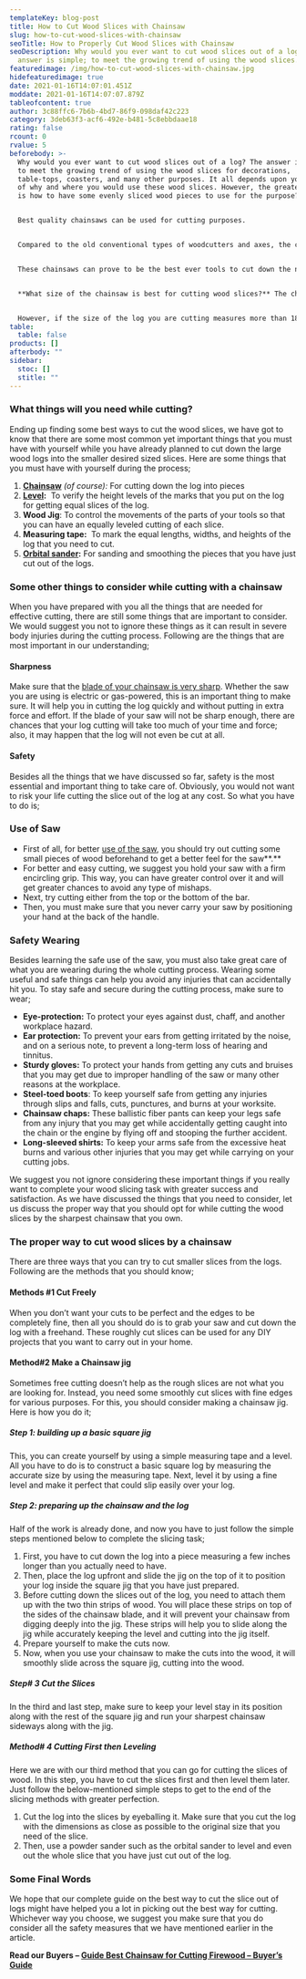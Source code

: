 ```yaml
---
templateKey: blog-post
title: How to Cut Wood Slices with Chainsaw
slug: how-to-cut-wood-slices-with-chainsaw
seoTitle: How to Properly Cut Wood Slices with Chainsaw
seoDescription: Why would you ever want to cut wood slices out of a log? The
  answer is simple; to meet the growing trend of using the wood slices.
featuredimage: /img/how-to-cut-wood-slices-with-chainsaw.jpg
hidefeaturedimage: true
date: 2021-01-16T14:07:01.451Z
moddate: 2021-01-16T14:07:07.879Z
tableofcontent: true
author: 3c88ffc6-7b6b-4bd7-86f9-098daf42c223
category: 3deb63f3-acf6-492e-b481-5c8ebbdaae18
rating: false
rcount: 0
rvalue: 5
beforebody: >-
  Why would you ever want to cut wood slices out of a log? The answer is simple;
  to meet the growing trend of using the wood slices for decorations,
  table-tops, coasters, and many other purposes. It all depends upon your choice
  of why and where you would use these wood slices. However, the greater concern
  is how to have some evenly sliced wood pieces to use for the purpose? 


  Best quality chainsaws can be used for cutting purposes. 


  Compared to the old conventional types of woodcutters and axes, the chainsaws are electric, battery, or gasoline-powered advanced tools that can be carried along anywhere for cutting purposes. For that, they have a sharp set of teeth that are artistically attached to the rotating chain that is pushed to working by a powerful guide bar. 


  These chainsaws can prove to be the best ever tools to cut down the nice and even slices of the wood that you can use for whatever purpose of your choice. There are many ways of cutting the logs, but before moving ahead, let us take a deeper look into some important things that you must have in mind before moving ahead to the actual cutting process. 


  **What size of the chainsaw is best for cutting wood slices?** The choice for the size of the chainsaw purely depends upon the size of the log that you are going to cut down. Normally, for the logs measuring up to 18 inches or less, you can use any sharp and best quality chainsaw with a blade of 16 or 18 inches in size. This size of chainsaw is perfectly ideal for cutting these sized chainsaws. 


  However, if the size of the log you are cutting measures more than 18 inches, then we would suggest you use the chainsaw with a blade size bigger than 18-inches-almost 24 inches in size.
table:
  table: false
products: []
afterbody: ""
sidebar:
  stoc: []
  stitle: ""
---
```

### **What things will you need while cutting?** 

Ending up finding some best ways to cut the wood slices, we have got to know that there are some most common yet important things that you must have with yourself while you have already planned to cut down the large wood logs into the smaller desired sized slices. Here are some things that you must have with yourself during the process;

1. **[Chainsaw](https://powertoolsdiy.com/best-arborist-chainsaw/)** *(of course):* For cutting down the log into pieces
2. **[Level](https://powertoolsdiy.com/best-laser-levels/):**  To verify the height levels of the marks that you put on the log for getting equal slices of the log.
3. **Wood Jig**: To control the movements of the parts of your tools so that you can have an equally leveled cutting of each slice.
4. **Measuring tape:**  To mark the equal lengths, widths, and heights of the log that you need to cut.
5. **[Orbital sander](https://powertoolsdiy.com/best-sanders/):** For sanding and smoothing the pieces that you have just cut out of the logs.

### Some other things to consider while cutting with a chainsaw 

When you have prepared with you all the things that are needed for effective cutting, there are still some things that are important to consider. We would suggest you not to ignore these things as it can result in severe body injuries during the cutting process. Following are the things that are most important in our understanding;

#### Sharpness 

Make sure that the [blade of your chainsaw is very sharp](https://powertoolsdiy.com/best-chainsaw-sharpener/). Whether the saw you are using is electric or gas-powered, this is an important thing to make sure. It will help you in cutting the log quickly and without putting in extra force and effort. If the blade of your saw will not be sharp enough, there are chances that your log cutting will take too much of your time and force; also, it may happen that the log will not even be cut at all.

#### Safety 

Besides all the things that we have discussed so far, safety is the most essential and important thing to take care of. Obviously, you would not want to risk your life cutting the slice out of the log at any cost. So what you have to do is; 

### Use of Saw 

* First of all, for better [use of the saw](https://powertoolsdiy.com/best-coping-saw/), you should try out cutting some small pieces of wood beforehand to get a better feel for the saw**.** 
* For better and easy cutting, we suggest you hold your saw with a firm encircling grip. This way, you can have greater control over it and will get greater chances to avoid any type of mishaps.
* Next, try cutting either from the top or the bottom of the bar.
* Then, you must make sure that you never carry your saw by positioning your hand at the back of the handle.

### Safety Wearing 

Besides learning the safe use of the saw, you must also take great care of what you are wearing during the whole cutting process. Wearing some useful and safe things can help you avoid any injuries that can accidentally hit you. To stay safe and secure during the cutting process, make sure to wear;

* **Eye-protection:** To protect your eyes against dust, chaff, and another workplace hazard. 
* **Ear protection:** To prevent your ears from getting irritated by the noise, and on a serious note, to prevent a long-term loss of hearing and tinnitus.
* **Sturdy gloves:** To protect your hands from getting any cuts and bruises that you may get due to improper handling of the saw or many other reasons at the workplace.
* **Steel-toed boots**: To keep yourself safe from getting any injuries through slips and falls, cuts, punctures, and burns at your worksite.
* **Chainsaw chaps:** These ballistic fiber pants can keep your legs safe from any injury that you may get while accidentally getting caught into the chain or the engine by flying off and stooping the further accident.
* **Long-sleeved shirts:** To keep your arms safe from the excessive heat burns and various other injuries that you may get while carrying on your cutting jobs.

We suggest you not ignore considering these important things if you really want to complete your wood slicing task with greater success and satisfaction. As we have discussed the things that you need to consider, let us discuss the proper way that you should opt for while cutting the wood slices by the sharpest chainsaw that you own.

### **The proper way to cut wood slices by a chainsaw** 

There are three ways that you can try to cut smaller slices from the logs. Following are the methods that you should know;

#### **Methods #1 Cut Freely** 

When you don’t want your cuts to be perfect and the edges to be completely fine, then all you should do is to grab your saw and cut down the log with a freehand. These roughly cut slices can be used for any DIY projects that you want to carry out in your home.

#### **Method#2 Make a Chainsaw jig** 

Sometimes free cutting doesn’t help as the rough slices are not what you are looking for. Instead, you need some smoothly cut slices with fine edges for various purposes. For this, you should consider making a chainsaw jig. Here is how you do it;

##### **Step 1: building up a basic square jig** 

This, you can create yourself by using a simple measuring tape and a level. All you have to do is to construct a basic square log by measuring the accurate size by using the measuring tape. Next, level it by using a fine level and make it perfect that could slip easily over your log.

##### **Step 2: preparing up the chainsaw and the log** 

Half of the work is already done, and now you have to just follow the simple steps mentioned below to complete the slicing task;

1. First, you have to cut down the log into a piece measuring a few inches longer than you actually need to have.
2. Then, place the log upfront and slide the jig on the top of it to position your log inside the square jig that you have just prepared.
3. Before cutting down the slices out of the log, you need to attach them up with the two thin strips of wood. You will place these strips on top of the sides of the chainsaw blade, and it will prevent your chainsaw from digging deeply into the jig. These strips will help you to slide along the jig while accurately keeping the level and cutting into the jig itself.
4. Prepare yourself to make the cuts now.
5. Now, when you use your chainsaw to make the cuts into the wood, it will smoothly slide across the square jig, cutting into the wood.

##### **Step# 3 Cut the Slices** 

In the third and last step, make sure to keep your level stay in its position along with the rest of the square jig and run your sharpest chainsaw sideways along with the jig.

##### **Method# 4 Cutting First then Leveling** 

Here we are with our third method that you can go for cutting the slices of wood. In this step, you have to cut the slices first and then level them later. Just follow the below-mentioned simple steps to get to the end of the slicing methods with greater perfection.

1. Cut the log into the slices by eyeballing it. Make sure that you cut the log with the dimensions as close as possible to the original size that you need of the slice.
2. Then, use a powder sander such as the orbital sander to level and even out the whole slice that you have just cut out of the log.

### Some Final Words 

We hope that our complete guide on the best way to cut the slice out of logs might have helped you a lot in picking out the best way for cutting. Whichever way you choose, we suggest you make sure that you do consider all the safety measures that we have mentioned earlier in the article. 

**Read our Buyers – [Guide Best Chainsaw for Cutting Firewood – Buyer’s Guide](https://powertoolsdiy.com/best-chainsaw-for-cutting-firewood/)**